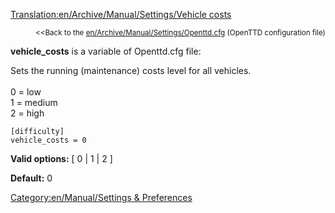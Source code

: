 [[Translation:en/Archive/Manual/Settings/Vehicle costs]]

:<small><<Back to the [[en/Archive/Manual/Settings/Openttd.cfg]] (OpenTTD configuration file)</small>


'''vehicle_costs''' is a variable of Openttd.cfg file:

Sets the running (maintenance) costs level for all vehicles.<br><br>
0 = low<br>
1 = medium<br>
2 = high<br>

<pre>
[difficulty]
vehicle_costs = 0
</pre>

'''Valid options:''' [ 0 | 1 | 2 ]

'''Default:''' 0


[[Category:en/Manual/Settings & Preferences]]